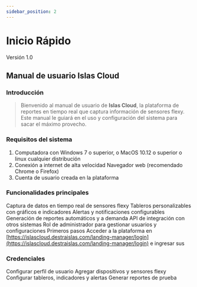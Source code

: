 ```yaml
---
sidebar_position: 2
---
```





# Inicio Rápido
<Highlight color="#999999">Versión 1.0</Highlight>

## Manual de usuario Islas Cloud
### Introducción
> Bienvenido al manual de usuario de **Islas Cloud**, la plataforma de reportes en tiempo real que captura información de sensores flexy. Este manual le guiará en el uso y configuración del sistema para sacar el máximo provecho.

### Requisitos del sistema
1. Computadora con Windows 7 o superior, o MacOS 10.12 o superior o linux cualquier distribución
2. Conexión a internet de alta velocidad
Navegador web (recomendado Chrome o Firefox)
3. Cuenta de usuario creada en la plataforma

### Funcionalidades principales
Captura de datos en tiempo real de sensores flexy
Tableros personalizables con gráficos e indicadores
Alertas y notificaciones configurables
Generación de reportes automáticos y a demanda
API de integración con otros sistemas
Rol de administrador para gestionar usuarios y configuraciones
Primeros pasos
Acceder a la plataforma en [https://islascloud.destraislas.com/landing-manager/login](https://islascloud.destraislas.com/landing-manager/login) e ingresar sus 

### Credenciales
Configurar perfil de usuario
Agregar dispositivos y sensores flexy
Configurar tableros, indicadores y alertas
Generar reportes de prueba